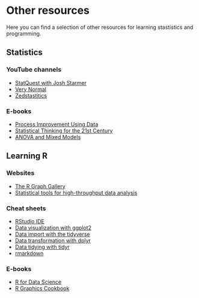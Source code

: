 # Other resources

Here you can find a selection of other resources for learning stastistics and programming. 

## Statistics 

### YouTube channels
- [StatQuest with Josh Starmer](https://www.youtube.com/@statquest)
- [Very Normal](https://www.youtube.com/@very-normal)
- [Zedstastitics](https://www.youtube.com/@zedstatistics)

### E-books
- [Process Improvement Using Data](https://learnche.org/pid/contents)
- [Statistical Thinking for the 21st Century](https://statsthinking21.github.io/statsthinking21-core-site/index.html)
- [ANOVA and Mixed Models](https://people.math.ethz.ch/~meier/teaching/anova/)


## Learning R

### Websites
- [The R Graph Gallery](https://r-graph-gallery.com/)
- [Statistical tools for high-throughput data analysis](https://www.sthda.com/english/)

### Cheat sheets
- [RStudio IDE](https://rstudio.github.io/cheatsheets/html/rstudio-ide.html)
- [Data visualization with ggplot2](https://rstudio.github.io/cheatsheets/html/data-visualization.html)
- [Data import with the tidyverse](https://rstudio.github.io/cheatsheets/html/data-import.html)
- [Data transformation with dplyr](https://rstudio.github.io/cheatsheets/html/data-transformation.html)
- [Data tidying with tidyr](https://rstudio.github.io/cheatsheets/html/tidyr.html)
- [rmarkdown ](https://rstudio.github.io/cheatsheets/html/rmarkdown.html)

### E-books
- [R for Data Science](https://r4ds.hadley.nz/)
- [R Graphics Cookbook](https://r-graphics.org/)